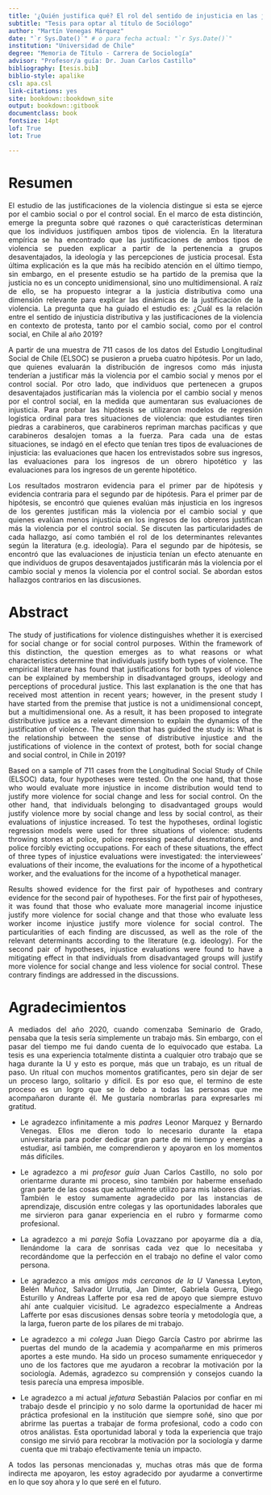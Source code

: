 ---
title: '¿Quién justifica qué? El rol del sentido de injusticia en las justificaciones de violencia en contexto de protesta'
subtitle: "Tesis para optar al título de Sociólogo"
author: "Martín Venegas Márquez"
date: "`r Sys.Date()`" # o para fecha actual: "`r Sys.Date()`"
institution: "Universidad de Chile"
degree: "Memoria de Título - Carrera de Sociología"
advisor: "Profesor/a guía: Dr. Juan Carlos Castillo"
bibliography: [tesis.bib]
biblio-style: apalike
csl: apa.csl
link-citations: yes
site: bookdown::bookdown_site
output: bookdown::gitbook
documentclass: book
fontsize: 14pt
lof: True
lot: True

---

# Resumen {-}

<div style="text-align: justify">

El estudio de las justificaciones de la violencia distingue si esta se ejerce por el cambio social o por el control social. En el marco de esta distinción, emerge la pregunta sobre qué razones o qué características determinan que los individuos justifiquen ambos tipos de violencia. En la literatura empírica se ha encontrado que las justificaciones de ambos tipos de violencia se pueden explicar a partir de la pertenencia a grupos desaventajados, la ideología y las percepciones de justicia procesal. Esta última explicación es la que más ha recibido atención en el último tiempo, sin embargo, en el presente estudio se ha partido de la premisa que la justicia no es un concepto unidimensional, sino uno multidimensional. A raíz de ello, se ha propuesto integrar a la justicia distributiva como una dimensión relevante para explicar las dinámicas de la justificación de la violencia. La pregunta que ha guiado el estudio es: ¿Cuál es la relación entre el sentido de injusticia distributiva y las justificaciones de la violencia en contexto de protesta, tanto por el cambio social, como por el control social, en Chile al año 2019? 

A partir de una muestra de 711 casos de los datos del Estudio Longitudinal Social de Chile (ELSOC) se pusieron a prueba cuatro hipótesis. Por un lado, que quienes evaluarán la distribución de ingresos como más injusta tenderían a justificar más la violencia por el cambio social y menos por el control social. Por otro lado, que individuos que pertenecen a grupos desaventajados justificarían más la violencia por el cambio social y menos por el control social, en la medida que aumentaran sus evaluaciones de injusticia. Para probar las hipótesis se utilizaron modelos de regresión logística ordinal para tres situaciones de violencia: que estudiantes tiren piedras a carabineros, que carabineros repriman marchas pacificas y que carabineros desalojen tomas a la fuerza. Para cada una de estas situaciones, se indagó en el efecto que tenían tres tipos de evaluaciones de injusticia: las evaluaciones que hacen los entrevistados sobre sus ingresos, las evaluaciones para los ingresos de un obrero hipotético y las evaluaciones para los ingresos de un gerente hipotético. 

Los resultados mostraron evidencia para el primer par de hipótesis y evidencia contraria para el segundo par de hipótesis. Para el primer par de hipótesis, se encontró que quienes evalúan más injusticia en los ingresos de los gerentes justifican más la violencia por el cambio social y que quienes evalúan menos injusticia en los ingresos de los obreros justifican más la violencia por el control social. Se discuten las particularidades de cada hallazgo, así como también el rol de los determinantes relevantes según la literatura (e.g. ideología). Para el segundo par de hipótesis, se encontró que las evaluaciones de injusticia tenían un efecto atenuante en que individuos de grupos desaventajados justificarán más la violencia por el cambio social y menos la violencia por el control social. Se abordan estos hallazgos contrarios en las discusiones.


# Abstract {-}

<div style="text-align: justify">

The study of justifications for violence distinguishes whether it is exercised for social change or for social control purposes. Within the framework of this distinction, the question emerges as to what reasons or what characteristics determine that individuals justify both types of violence. The empirical literature has found that justifications for both types of violence can be explained by membership in disadvantaged groups, ideology and perceptions of procedural justice. This last explanation is the one that has received most attention in recent years; however, in the present study I have started from the premise that justice is not a unidimensional concept, but a multidimensional one. As a result, it has been proposed to integrate distributive justice as a relevant dimension to explain the dynamics of the justification of violence. The question that has guided the study is: What is the relationship between the sense of distributive injustice and the justifications of violence in the context of protest, both for social change and social control, in Chile in 2019?

Based on a sample of 711 cases from the Longitudinal Social Study of Chile (ELSOC) data, four hypotheses were tested. On the one hand, that those who would evaluate more injustice in income distribution would tend to justify more violence for social change and less for social control. On the other hand, that individuals belonging to disadvantaged groups would justify violence more by social change and less by social control, as their evaluations of injustice increased. To test the hypotheses, ordinal logistic regression models were used for three situations of violence: students throwing stones at police, police repressing peaceful desmotrations, and police forcibly evicting occupations. For each of these situations, the effect of three types of injustice evaluations were investigated: the interviewees' evaluations of their income, the evaluations for the income of a hypothetical worker, and the evaluations for the income of a hypothetical manager.

Results showed evidence for the first pair of hypotheses and contrary evidence for the second pair of hypotheses. For the first pair of hypotheses, it was found that those who evaluate more managerial income injustice justify more violence for social change and that those who evaluate less worker income injustice justify more violence for social control. The particularities of each finding are discussed, as well as the role of the relevant determinants according to the literature (e.g. ideology). For the second pair of hypotheses, injustice evaluations were found to have a mitigating effect in that individuals from disadvantaged groups will justify more violence for social change and less violence for social control. These contrary findings are addressed in the discussions.


# Agradecimientos {-}

<div style="text-align: justify">

A mediados del año 2020, cuando comenzaba Seminario de Grado, pensaba que la tesis sería simplemente un trabajo más. Sin embargo, con el pasar del tiempo me fui dando cuenta de lo equivocado que estaba. La tesis es una experiencia totalmente distinta a cualquier otro trabajo que se haga durante la U y esto es porque, más que un trabajo, es un ritual de paso. Un ritual con muchos momentos gratificantes, pero sin dejar de ser un proceso largo, solitario y difícil. Es por eso que, el termino de este proceso es un logro que se lo debo a todas las personas que me acompañaron durante él. Me gustaría nombrarlas para expresarles mi gratitud.  

<div style="text-align: justify">

- Le agradezco infinitamente a mis _padres_ Leonor Marquez y Bernardo Venegas. Ellos me dieron todo lo necesario durante la etapa universitaria para poder dedicar gran parte de mi tiempo y energías a estudiar, así también, me comprendieron y apoyaron en los momentos más difíciles.  

<div style="text-align: justify">

- Le agradezco a mi _profesor guía_ Juan Carlos Castillo, no solo por orientarme durante mi proceso, sino también por haberme enseñado gran parte de las cosas que actualmente utilizo para mis labores diarias. También le estoy sumamente agradecido por las instancias de aprendizaje, discusión entre colegas y las oportunidades laborales que me sirvieron para ganar experiencia en el rubro y formarme como profesional.  

<div style="text-align: justify">

- La agradezco a mi _pareja_ Sofía Lovazzano por apoyarme día a día, llenándome la cara de sonrisas cada vez que lo necesitaba y recordándome que la perfección en el trabajo no define el valor como persona.  

<div style="text-align: justify">

- Le agradezco a mis _amigos más cercanos de la U_ Vanessa Leyton, Belén Muñoz, Salvador Urrutia, Jan Dimter, Gabriela Guerra, Diego Esturillo y Andreas Lafferte por esa red de apoyo que siempre estuvo ahí ante cualquier vicisitud. Le agradezco especialmente a Andreas Lafferte por esas discusiones densas sobre teoría y metodología que, a la larga, fueron parte de los pilares de mi trabajo.  

<div style="text-align: justify">

- Le agradezco a mi _colega_ Juan Diego García Castro por abrirme las puertas del mundo de la academia y acompañarme en mis primeros aportes a este mundo. Ha sido un proceso sumamente enriquecedor y uno de los factores que me ayudaron a recobrar la motivación por la sociología. Además, agradezco su comprensión y consejos cuando la tesis parecía una empresa imposible.

<div style="text-align: justify">

- Le agradezco a mi actual _jefatura_ Sebastián Palacios por confiar en mi trabajo desde el principio y no solo darme la oportunidad de hacer mi práctica profesional en la institución que siempre soñé, sino que por abrirme las puertas a trabajar de forma profesional, codo a codo con otros análistas. Esta oportunidad laboral y toda la experiencia que trajo consigo me sirvió para recobrar la motivación por la sociología y darme cuenta que mi trabajo efectivamente tenía un impacto.

<div style="text-align: justify">

A todos las personas mencionadas y, muchas otras más que de forma indirecta me apoyaron, les estoy agradecido por ayudarme a convertirme en lo que soy ahora y lo que seré en el futuro.